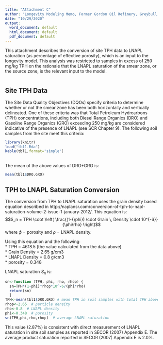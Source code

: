 ```yaml
---
title: "Attachment C"
author: "Longevity Modeling Memo, Former Gordon Oil Refinery, Greybull, Wyoming"
date: "10/29/2020"
output:
  word_document: default
  html_document: default
  pdf_document: default
---
```


This attachment describes the conversion of site TPH data to LNAPL saturation (as percentage of effective porosity), which is an input to the longevity model.  This analysis was restricted to samples in excess of 250 mg/kg TPH on the rationale that the LNAPL saturation of the smear zone, or the source zone, is the relevant input to the model.


```r
```

## Site TPH Data

The Site Data Quality Objectives (DQOs) specify criteria to determine whether or not the smear zone has been both horizontally and vertically delineated. One of these criteria was that Total Petroleum Hydrcarbons (TPH) concentrations, including both Diesel Range Organics (DRO) and Gasoline Range Organics (GRO) exceeding 250 mg/kg are considered indicative of the presence of LNAPL (see SCR Chapter 9).  The following soil samples from the site meet this criteria:

```r
library(knitr)
load("tbl1.Rda")
kable(tbl1,format="simple")


```

<br>
The mean of the above values of DRO+GRO is:

```r
mean(tbl1$DRO.GRO)
```

## TPH to LNAPL Saturation Conversion

The conversion from TPH to LNAPL saturation uses the grain density based equation described in http://naplansr.com/conversion-of-tph-to-napl-saturation-volume-2-issue-1-january-2012/.  This equation is:
$$S_n = TPH \cdot \left( \frac{(1-{\phi}) \cdot Grain \, Density \cdot 10^{-6}}{\phi\rho} \right)$$
where $\phi$ = porosity and $\rho$ = LNAPL density.

Using this equation and the following:  
 * TPH = 4618.5 (the value calculated from the data above)  
 * Grain Density = 2.65 g/cm3  
 * LNAPL Density = 0.8 g/cm3  
 * porosity = 0.348   

LNAPL saturation $S_n$ is:

```r
sn<-function (TPH, phi, rho, rhop) {
  sn=TPH*(1-phi)*rhop*10^-6/(phi*rho)
  return(sn)
  }
TPH<-mean(tbl1$DRO.GRO) # mean TPH in soil samples with total TPH above 1000, i.e., indicative of LNAPL
rhop<-2.65  # particle density
rho<-0.8  # LNAPL density
phi<-0.348  # porosity
sn(TPH,phi,rho,rhop)  # average LNAPL saturation
```

This value (2.87%) is consistent with direct measurement of LNAPL saturation in site soil samples as reported in SECOR (2007) Appendix E.  The average product saturation reported in SECOR (2007) Appendix E is 2.0%.

